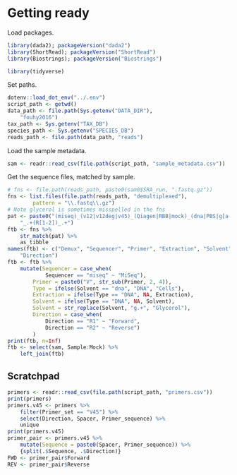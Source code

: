 
# Getting ready

Load packages.
```r
library(dada2); packageVersion("dada2")
library(ShortRead); packageVersion("ShortRead")
library(Biostrings); packageVersion("Biostrings")

library(tidyverse)
```
Set paths.
```r
dotenv::load_dot_env("../.env")
script_path <- getwd()
data_path <- file.path(Sys.getenv("DATA_DIR"),
    "fouhy2016")
tax_path <- Sys.getenv("TAX_DB")
species_path <- Sys.getenv("SPECIES_DB")
reads_path <- file.path(data_path, "reads")
```
Load the sample metadata.
```r
sam <- readr::read_csv(file.path(script_path, "sample_metadata.csv"))
```

Get the sequence files, matched by sample.
```r
# fns <- file.path(reads_path, paste0(sam0$SRA_run, ".fastq.gz"))
fns <- list.files(file.path(reads_path, "demultiplexed"), 
        pattern = "\\.fastq\\.gz")
# Note glycerol is sometimes misspelled in the fns
pat <- paste0("(miseq)_(v12|v12deg|v45)_(Qiagen|RBB|mock)_(dna|PBS|g[a-z]+)",
    "_.+(R[1-2])_.+")
ftb <- fns %>%
    str_match(pat) %>%
    as_tibble
names(ftb) <- c("Demux", "Sequencer", "Primer", "Extraction", "Solvent",
    "Direction")
ftb <- ftb %>%
    mutate(Sequencer = case_when(
            Sequencer == "miseq" ~ "MiSeq"),
        Primer = paste0("V", str_sub(Primer, 2, 4)),
        Type = ifelse(Solvent == "dna", "DNA", "Cells"),
        Extraction = ifelse(Type == "DNA", NA, Extraction),
        Solvent = ifelse(Type == "DNA", NA, Solvent),
        Solvent = str_replace(Solvent, "g.+", "Glycerol"),
        Direction = case_when(
            Direction == "R1" ~ "Forward",
            Direction == "R2" ~ "Reverse")
        )
print(ftb, n=Inf)
ftb <- select(sam, Sample:Mock) %>% 
    left_join(ftb)
```


## Scratchpad

```r
primers <- readr::read_csv(file.path(script_path, "primers.csv"))
print(primers)
primers.v45 <- primers %>%
    filter(Primer_set == "V45") %>%
    select(Direction, Spacer, Primer_sequence) %>%
    unique
print(primers.v45)
primer_pair <- primers.v45 %>%
    mutate(Sequence = paste0(Spacer, Primer_sequence)) %>%
    {split(.$Sequence, .$Direction)}
FWD <- primer_pair$Forward
REV <- primer_pair$Reverse
```


